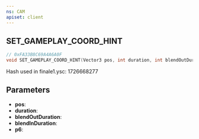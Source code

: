```yaml
---
ns: CAM
apiset: client
---
```

## SET_GAMEPLAY_COORD_HINT

```c
// 0xFA33B8C69A4A6A0F
void SET_GAMEPLAY_COORD_HINT(Vector3 pos, int duration, int blendOutDuration, int blendInDuration, Hash p6);
```

Hash used in finale1.ysc: 1726668277

## Parameters
* **pos**:
* **duration**:
* **blendOutDuration**:
* **blendInDuration**:
* **p6**: